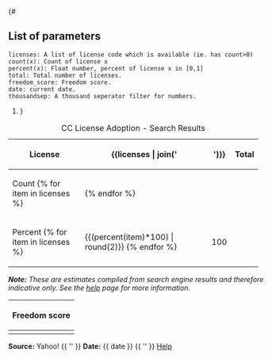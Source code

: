 ﻿{# 
== List of parameters ==
 licenses: A list of license code which is available (ie. has count>0)
 count(x): Count of license x
 percent(x): Float number, percent of license x in [0,1]
 total: Total number of licenses.
 freedom_score: Freedom score.
 date: current date.
 thousandsep: A thousand seperator filter for numbers.
#}
{| class="wikitable" style="text-align:center" border="1"
|+ CC License Adoption - Search Results
! License
! {{licenses | join(' !! ')}}
! Total
|-
! Count
{% for item in licenses %}
| {{count(item) | thousandsep }}
{% endfor %}
| {{total | thousandsep}}
|-
! Percent
{% for item in licenses %}
| {{(percent(item)*100) | round(2)}}
{% endfor %}
| 100
|}

<div style="width:520px">
'''''Note:''' These are estimates compiled from search engine results and therefore indicative only. See the [[help]] page for more information.''
</div>

{| class="wikitable" style="text-align:center" border="1"
! Freedom score 
|-
| {{freedom_score | round(2)}}
|}

'''Source:''' Yahoo!  {{ '{{pad|3em}}' }}  '''Date:''' {{ date }} {{ '{{pad|3em}}' }}  [[Help]]

